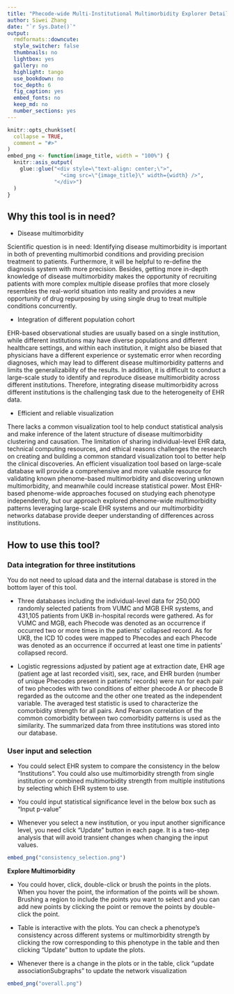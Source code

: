 ```yaml
---
title: "Phecode-wide Multi-Institutional Multimorbidity Explorer Detailed Overview"
author: Siwei Zhang
date: "`r Sys.Date()`"
output:
  rmdformats::downcute:
  style_switcher: false
  thumbnails: no
  lightbox: yes
  gallery: no
  highlight: tango
  use_bookdown: no
  toc_depth: 6
  fig_caption: yes
  embed_fonts: no
  keep_md: no
  number_sections: yes
---
```


```r
knitr::opts_chunk$set(
  collapse = TRUE,
  comment = "#>"
)
embed_png <- function(image_title, width = "100%") {
  knitr::asis_output(
    glue::glue("<div style=\"text-align: center;\">",
                 "<img src=\"{image_title}\" width={width} />",
               "</div>")
  )
}
```


## Why this tool is in need?

- Disease multimorbidity

Scientific question is in need: Identifying disease multimorbidity is important in both of preventing multimorbid conditions and providing precision treatment to patients. Furthermore, it will be helpful to re-define the diagnosis system with more precision. Besides, getting more in-depth knowledge of disease multimorbidity makes the opportunity of recruiting patients with more complex multiple disease profiles that more closely resembles the real-world situation into reality and provides a new opportunity of drug repurposing by using single drug to treat multiple conditions concurrently.

- Integration of different population cohort

EHR-based observational studies are usually based on a single institution, while different institutions may have diverse populations and different healthcare settings, and within each institution, it might also be biased that physicians have a different experience or systematic error when recording diagnoses, which may lead to different disease multimorbidity patterns and limits the generalizability of the results. In addition, it is difficult to conduct a large-scale study to identify and reproduce disease multimorbidity across different institutions. Therefore, integrating disease multimorbidity across different institutions is the challenging task due to the heterogeneity of EHR data. 

- Efficient and reliable visualization 

There lacks a common visualization tool to help conduct statistical analysis and make inference of the latent structure of disease multimorbidity clustering and causation. The limitation of sharing individual-level EHR data, technical computing resources, and ethical reasons challenges the research on creating and building a common standard visualization tool to better help the clinical discoveries. An efficient visualization tool based on large-scale database will provide a comprehensive and more valuable resource for validating known phenome-based multimorbidity and discovering unknown multimorbidity, and meanwhile could increase statistical power. Most EHR-based phenome-wide approaches focused on studying each phenotype independently, but our approach explored phenome-wide multimorbidity patterns leveraging large-scale EHR systems and our multimorbidity networks database provide deeper understanding of differences across institutions. 

## How to use this tool?

### Data integration for three institutions

  You do not need to upload data and the internal database is stored in the bottom layer of this tool. 
  
- Three databases including the individual-level data for 250,000 randomly selected patients from VUMC and MGB EHR systems, and 431,105 patients from UKB in-hospital records were gathered. As for VUMC and MGB, each Phecode was denoted as an occurrence if occurred two or more times in the patients’ collapsed record. As for UKB, the ICD 10 codes were mapped to Phecodes and each Phecode was denoted as an occurrence if occurred at least one time in patients’ collapsed record. 

- Logistic regressions adjusted by patient age at extraction date, EHR age (patient age at last recorded visit), sex, race, and EHR burden (number of unique Phecodes present in patients’ records) were run for each pair of two phecodes with two conditions of either phecode A or phecode B regarded as the outcome and the other one treated as the independent variable. The averaged test statistic is used to characterize the comorbidity strength for all pairs. And Pearson correlation of the common comorbidity between two comorbidity patterns is used as the similarity. The summarized data from three institutions was stored into our database. 

### User input and selection

- You could select EHR system to compare the consistency in the below "Institutions". You could also use multimorbidity strength from single institution or combined multimorbidity strength from multiple institutions by selecting which EHR system to use. 

- You could input statistical significance level in the below box such as "Input p-value"

- Whenever you select a new institution, or you input another significance level, you need click "Update" button in each page. It is a two-step analysis that will avoid transient changes when changing the input values.

```r
embed_png("consistency_selection.png")
```
  
**Explore Multimorbidity**

- You could hover, click, double-click or brush the points in the plots. When you hover the point, the information of the points will be shown. Brushing a region to include the points you want to select and you can add new points by clicking the point or remove the points by double-click the point.

- Table is interactive with the plots. You can check a phenotype's consistency across different systems or multimorbidity strength by clicking the row corresponding to this phenotype in the table and then clicking "Update" button to update the plots. 

- Whenever there is a change in the plots or in the table, click "update associationSubgraphs" to update the network visualization

```r
embed_png("overall.png")
```


